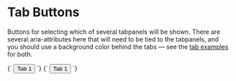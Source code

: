
<Meta title="Atoms/Button/Tab" />

# Tab Buttons

Buttons for selecting which of several tabpanels will be shown. There are several aria-attributes here that will need to be tied to the tabpanels, and you should use a background color behind the tabs — see the [tab examples](/docs/ui-navigation-tabs--tabs) for both.

<Canvas>
  <Story name="Tab">
    {`
      <button class="a-button a-button--tab u-h6" type="button" role="tab" aria-selected="false" aria-controls="tab-panel-1" id="tab-1" tabindex="-1">
        Tab 1
      </button>
    `}
  </Story>
   <Story name="Tab [selected]">
    {`
      <button class="a-button a-button--tab u-h6" type="button" role="tab" aria-selected="true" aria-controls="tab-panel-1" id="tab-1" tabindex="-1">
        Tab 1
      </button>
    `}
  </Story>
</Canvas>
